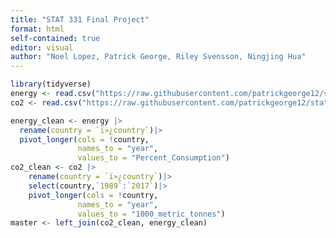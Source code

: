 ```yaml
---
title: "STAT 331 Final Project"
format: html
self-contained: true
editor: visual
author: "Noel Lopez, Patrick George, Riley Svensson, Ningjing Hua"
---
```


```r
library(tidyverse)
energy <- read.csv("https://raw.githubusercontent.com/patrickgeorge12/stat-331-PA6/main/eg_fec_rnew_zs.csv", check.names = FALSE)
co2 <- read.csv("https://raw.githubusercontent.com/patrickgeorge12/stat-331-PA6/main/yearly_co2_emissions_1000_tonnes.csv", check.names = FALSE)

```

```r
energy_clean <- energy |>
  rename(country = `ï»¿country`)|>
  pivot_longer(cols = !country,
               names_to = "year",
               values_to = "Percent_Consumption")
co2_clean <- co2 |> 
    rename(country = `ï»¿country`)|>
    select(country,`1989`:`2017`)|>
    pivot_longer(cols = !country,
               names_to = "year",
               values_to = "1000_metric_tonnes")
master <- left_join(co2_clean, energy_clean)
```

